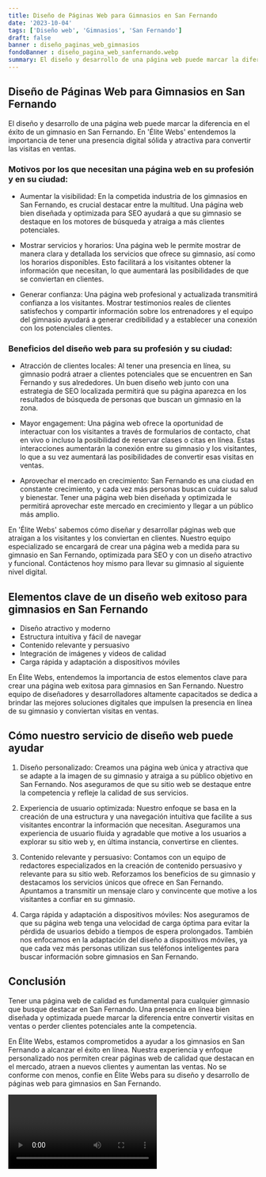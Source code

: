 ```yaml
---
title: Diseño de Páginas Web para Gimnasios en San Fernando
date: '2023-10-04'
tags: ['Diseño web', 'Gimnasios', 'San Fernando']
draft: false
banner : diseño_paginas_web_gimnasios
fondoBanner : diseño_pagina_web_sanfernando.webp
summary: El diseño y desarrollo de una página web puede marcar la diferencia en el éxito de un gimnasio en San Fernando. En 'Élite Webs' entendemos la importancia de tener una presencia digital sólida y atractiva para convertir las visitas en ventas.
---
```


## Diseño de Páginas Web para Gimnasios en San Fernando

El diseño y desarrollo de una página web puede marcar la diferencia en el éxito de un gimnasio en San Fernando. En 'Élite Webs' entendemos la importancia de tener una presencia digital sólida y atractiva para convertir las visitas en ventas.

### Motivos por los que necesitan una página web en su profesión y en su ciudad:

- Aumentar la visibilidad: En la competida industria de los gimnasios en San Fernando, es crucial destacar entre la multitud. Una página web bien diseñada y optimizada para SEO ayudará a que su gimnasio se destaque en los motores de búsqueda y atraiga a más clientes potenciales.

- Mostrar servicios y horarios: Una página web le permite mostrar de manera clara y detallada los servicios que ofrece su gimnasio, así como los horarios disponibles. Esto facilitará a los visitantes obtener la información que necesitan, lo que aumentará las posibilidades de que se conviertan en clientes.

- Generar confianza: Una página web profesional y actualizada transmitirá confianza a los visitantes. Mostrar testimonios reales de clientes satisfechos y compartir información sobre los entrenadores y el equipo del gimnasio ayudará a generar credibilidad y a establecer una conexión con los potenciales clientes.

### Beneficios del diseño web para su profesión y su ciudad:

- Atracción de clientes locales: Al tener una presencia en línea, su gimnasio podrá atraer a clientes potenciales que se encuentren en San Fernando y sus alrededores. Un buen diseño web junto con una estrategia de SEO localizada permitirá que su página aparezca en los resultados de búsqueda de personas que buscan un gimnasio en la zona.

- Mayor engagement: Una página web ofrece la oportunidad de interactuar con los visitantes a través de formularios de contacto, chat en vivo o incluso la posibilidad de reservar clases o citas en línea. Estas interacciones aumentarán la conexión entre su gimnasio y los visitantes, lo que a su vez aumentará las posibilidades de convertir esas visitas en ventas.

- Aprovechar el mercado en crecimiento: San Fernando es una ciudad en constante crecimiento, y cada vez más personas buscan cuidar su salud y bienestar. Tener una página web bien diseñada y optimizada le permitirá aprovechar este mercado en crecimiento y llegar a un público más amplio.

En 'Élite Webs' sabemos cómo diseñar y desarrollar páginas web que atraigan a los visitantes y los conviertan en clientes. Nuestro equipo especializado se encargará de crear una página web a medida para su gimnasio en San Fernando, optimizada para SEO y con un diseño atractivo y funcional. Contáctenos hoy mismo para llevar su gimnasio al siguiente nivel digital.

<GifSeo />

<Cta />

## Elementos clave de un diseño web exitoso para gimnasios en San Fernando

- Diseño atractivo y moderno
- Estructura intuitiva y fácil de navegar
- Contenido relevante y persuasivo
- Integración de imágenes y videos de calidad
- Carga rápida y adaptación a dispositivos móviles

En Élite Webs, entendemos la importancia de estos elementos clave para crear una página web exitosa para gimnasios en San Fernando. Nuestro equipo de diseñadores y desarrolladores altamente capacitados se dedica a brindar las mejores soluciones digitales que impulsen la presencia en línea de su gimnasio y conviertan visitas en ventas.

## Cómo nuestro servicio de diseño web puede ayudar

1. Diseño personalizado: Creamos una página web única y atractiva que se adapte a la imagen de su gimnasio y atraiga a su público objetivo en San Fernando. Nos aseguramos de que su sitio web se destaque entre la competencia y refleje la calidad de sus servicios.

2. Experiencia de usuario optimizada: Nuestro enfoque se basa en la creación de una estructura y una navegación intuitiva que facilite a sus visitantes encontrar la información que necesitan. Aseguramos una experiencia de usuario fluida y agradable que motive a los usuarios a explorar su sitio web y, en última instancia, convertirse en clientes.

3. Contenido relevante y persuasivo: Contamos con un equipo de redactores especializados en la creación de contenido persuasivo y relevante para su sitio web. Reforzamos los beneficios de su gimnasio y destacamos los servicios únicos que ofrece en San Fernando. Apuntamos a transmitir un mensaje claro y convincente que motive a los visitantes a confiar en su gimnasio.

4. Carga rápida y adaptación a dispositivos móviles: Nos aseguramos de que su página web tenga una velocidad de carga óptima para evitar la pérdida de usuarios debido a tiempos de espera prolongados. También nos enfocamos en la adaptación del diseño a dispositivos móviles, ya que cada vez más personas utilizan sus teléfonos inteligentes para buscar información sobre gimnasios en San Fernando.

## Conclusión

Tener una página web de calidad es fundamental para cualquier gimnasio que busque destacar en San Fernando. Una presencia en línea bien diseñada y optimizada puede marcar la diferencia entre convertir visitas en ventas o perder clientes potenciales ante la competencia.

En Élite Webs, estamos comprometidos a ayudar a los gimnasios en San Fernando a alcanzar el éxito en línea. Nuestra experiencia y enfoque personalizado nos permiten crear páginas web de calidad que destacan en el mercado, atraen a nuevos clientes y aumentan las ventas. No se conforme con menos, confíe en Élite Webs para su diseño y desarrollo de páginas web para gimnasios en San Fernando.

<Video />

<CtaBot job='Gimnasios' city='San Fernando'/>

<Gmaps query='San Fernando+españa+maps' />